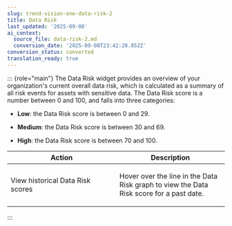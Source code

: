 ```yaml
---
slug: trend-vision-one-data-risk-2
title: Data Risk
last_updated: '2025-09-08'
ai_context:
  source_file: data-risk-2.md
  conversion_date: '2025-09-08T23:42:20.852Z'
conversion_status: converted
translation_ready: true
---
```


::: {role="main"}
The Data Risk widget provides an overview of your organization's current overall data risk, which is calculated as a summary of all risk events for assets with sensitive data. The Data Risk score is a number between 0 and 100, and falls into three categories:

- **Low**: the Data Risk score is between 0 and 29.

- **Medium**: the Data Risk score is between 30 and 69.

- **High**: the Data Risk score is between 70 and 100.

<table>
<colgroup>
<col style="width: 50%" />
<col style="width: 50%" />
</colgroup>
<thead>
<tr>
<th>Action</th>
<th>Description</th>
</tr>
</thead>
<tbody>
<tr>
<td><p>View historical Data Risk scores</p></td>
<td><p>Hover over the line in the Data Risk graph to view the Data Risk score for a past date.</p></td>
</tr>
</tbody>
</table>
:::
